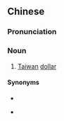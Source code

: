{{also|台幣|台币}}
==Chinese==
{{zh-forms|s=台币|t2=台幣}}

===Pronunciation===
{{zh-pron
|m=táibì
|c=toi4 bai6
|mn=qz:tâi-pē/xm,tw:tâi-pè/zz:tâi-pī
|cat=n
}}

===Noun===
{{zh-noun}}

# [[Taiwan]] [[dollar]] {{gloss|usually [[New Taiwan dollar]]}}

====Synonyms====
* {{zh-l|新臺幣/新台幣/新台币}}
* {{qualifier|Min Nan}} {{zh-l|新臺票}}

{{zh-cat|Currency}}